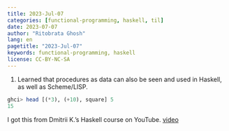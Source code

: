 ```yaml
---
title: 2023-Jul-07
categories: [functional-programming, haskell, til]
date: 2023-07-07
author: "Ritobrata Ghosh"
lang: en
pagetitle: "2023-Jul-07"
keywords: functional-programming, haskell 
license: CC-BY-NC-SA
---
```


1. Learned that procedures as data can also be seen and used in Haskell, as well as Scheme/LISP.
```haskell
ghci> head [(*3), (+10), square] 5
15
```
I got this from Dmitrii K.'s Haskell course on YouTube. [video](https://www.youtube.com/watch?v=6MsQcUprO9o)